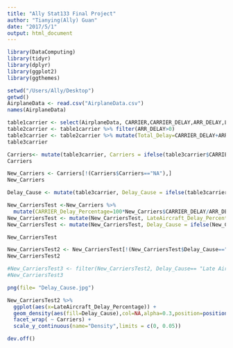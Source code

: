 ```yaml
---
title: "Ally Stat133 Final Project"
author: "Tianying(Ally) Guan"
date: "2017/5/1"
output: html_document
---
```


```r
library(DataComputing)
library(tidyr)
library(dplyr)
library(ggplot2)
library(ggthemes)
```

```r
setwd("/Users/Ally/Desktop")
getwd()
AirplaneData <- read.csv("AirplaneData.csv")
names(AirplaneData)
```

```r
table1carrier <- select(AirplaneData, CARRIER,CARRIER_DELAY,ARR_DELAY,LATE_AIRCRAFT_DELAY,WEATHER_DELAY)
table2carrier <- table1carrier %>% filter(ARR_DELAY>0)
table3carrier <- table2carrier %>% mutate(Total_Delay=CARRIER_DELAY+ARR_DELAY+LATE_AIRCRAFT_DELAY+WEATHER_DELAY)
table3carrier
```

```r
Carriers<- mutate(table3carrier, Carriers = ifelse(table3carrier$CARRIER=="AA","AA", ifelse(table3carrier$CARRIER=="AS","AS", ifelse(table3carrier$CARRIER=="DL","DL", ifelse(table3carrier$CARRIER=="UA","UA", ifelse(table3carrier$CARRIER=="WN","WN","NA"))))))
Carriers
```

```r
New_Carriers <- Carriers[!(Carriers$Carriers=="NA"),]
New_Carriers
```

```r
Delay_Cause <- mutate(table3carrier, Delay_Cause = ifelse(table3carrier$CARRIER_DELAY>0,"CARRIER_DELAY", ifelse(table3carrier$LATE_AIRCRAFT_DELAY>0,"LATE_AIRCRAFT_DELAY","")))
```

```r
New_CarriersTest <-New_Carriers %>%
  mutate(CARRIER_Delay_Percentage=100*New_Carriers$CARRIER_DELAY/ARR_DELAY) 
New_CarriersTest <- mutate(New_CarriersTest, LateAircraft_Delay_Percentage= 100*New_Carriers$LATE_AIRCRAFT_DELAY/ARR_DELAY)
New_CarriersTest <- mutate(New_CarriersTest, Delay_Cause = ifelse(New_CarriersTest$CARRIER_Delay_Percentage>0,"Carrier Delay", ifelse(New_CarriersTest$LateAircraft_Delay_Percentage>0,"Late Aircraft Delay", "")))

New_CarriersTest
```

```r
New_CarriersTest2 <- New_CarriersTest[!(New_CarriersTest$Delay_Cause==""),]
New_CarriersTest2
```

```r
#New_CarriersTest3 <- filter(New_CarriersTest2, Delay_Cause== "Late Aircraft Delay"  "Carrier Delay")  
#New_CarriersTest3
```

```r
png(file= "Delay_Cause.jpg")

New_CarriersTest2 %>%
  ggplot(aes(x=LateAircraft_Delay_Percentage)) +
  geom_density(aes(fill=Delay_Cause),col=NA,alpha=0.3,position=position_stack()) +
  facet_wrap( ~ Carriers) +
  scale_y_continuous(name="Density",limits = c(0, 0.05))

dev.off()
```




























